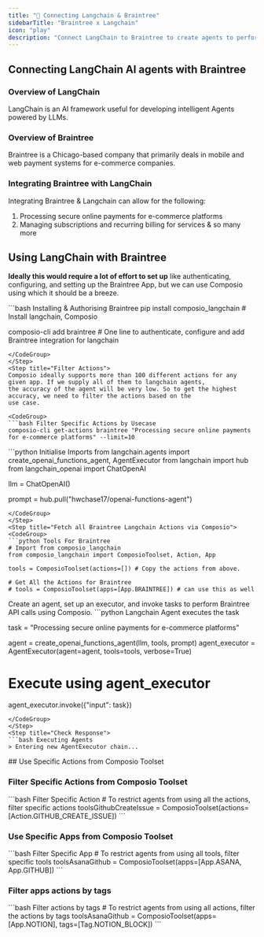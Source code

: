 ```yaml
---
title: "🚀 Connecting Langchain & Braintree"
sidebarTitle: "Braintree x Langchain"
icon: "play"
description: "Connect LangChain to Braintree to create agents to perform tasks using natural language"
---
```


## Connecting LangChain AI agents with Braintree

### Overview of LangChain

LangChain is an AI framework useful for developing intelligent Agents powered by LLMs.

### Overview of Braintree

Braintree is a Chicago-based company that primarily deals in mobile and web payment systems for e-commerce companies.

### Integrating Braintree with LangChain

Integrating Braintree & Langchain can allow for the following:

1. Processing secure online payments for e-commerce platforms
2. Managing subscriptions and recurring billing for services
& so many more

## Using LangChain with Braintree

<Steps>
<Step title="Setting Up the Environment">

**Ideally this would require a lot of effort to set up** like authenticating, configuring, and setting up the Braintree App, but we can use Composio using which it should be a breeze.

<CodeGroup>
```bash Installing & Authorising Braintree
pip install composio_langchain # Install langchain, Composio 

composio-cli add braintree # One line to authenticate, configure and add Braintree integration for langchain
```
</CodeGroup>
</Step>
<Step title="Filter Actions">
Composio ideally supports more than 100 different actions for any given app. If we supply all of them to langchain agents, 
the accuracy of the agent will be very low. So to get the highest accuracy, we need to filter the actions based on the 
use case.

<CodeGroup>
```bash Filter Specific Actions by Usecase
composio-cli get-actions braintree "Processing secure online payments for e-commerce platforms" --limit=10
```
</CodeGroup>

</Step>
<Step title="Import Base Packages">

<CodeGroup>
```python Initialise Imports
from langchain.agents import create_openai_functions_agent, AgentExecutor
from langchain import hub
from langchain_openai import ChatOpenAI


llm = ChatOpenAI()

prompt = hub.pull("hwchase17/openai-functions-agent")
```
</CodeGroup>
</Step>
<Step title="Fetch all Braintree Langchain Actions via Composio">
<CodeGroup>
```python Tools For Braintree
# Import from composio_langchain
from composio_langchain import ComposioToolset, Action, App

tools = ComposioToolset(actions=[]) # Copy the actions from above. 

# Get All the Actions for Braintree
# tools = ComposioToolset(apps=[App.BRAINTREE]) # can use this as well
```
</CodeGroup>
</Step>
<Step title="Execute the Agent">
Create an agent, set up an executor, and invoke tasks to perform Braintree API calls using Composio. 
<CodeGroup>
```python Langchain Agent executes the task

task = "Processing secure online payments for e-commerce platforms"

agent = create_openai_functions_agent(llm, tools, prompt)
agent_executor = AgentExecutor(agent=agent, tools=tools, verbose=True)

# Execute using agent_executor
agent_executor.invoke({"input": task})
```
</CodeGroup>
</Step>
<Step title="Check Response">
```bash Executing Agents
> Entering new AgentExecutor chain...
```
</Step>
</Steps>
## Use Specific Actions from Composio Toolset

### Filter Specific Actions from Composio Toolset

<CodeGroup>
```bash Filter Specific Action
# To restrict agents from using all the actions, filter specific actions
toolsGithubCreateIssue = ComposioToolset(actions=[Action.GITHUB_CREATE_ISSUE])
```
</CodeGroup>

### Use Specific Apps from Composio Toolset
<CodeGroup>
```bash Filter Specific App
# To restrict agents from using all tools, filter specific tools
toolsAsanaGithub = ComposioToolset(apps=[App.ASANA, App.GITHUB])
```
</CodeGroup>

### Filter apps actions by tags 
<CodeGroup>
```bash Filter actions by tags
# To restrict agents from using all actions, filter the actions by tags
toolsAsanaGithub = ComposioToolset(apps=[App.NOTION], tags=[Tag.NOTION_BLOCK])
```
</CodeGroup>

